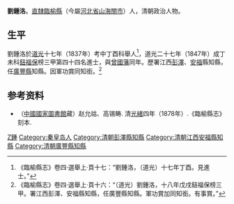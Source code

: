 '''劉鍾洛'''。[[直隸|直隸]][[臨榆縣|臨榆縣]]（今屬[[河北省|河北省]][[山海關市|山海關市]]）人，清朝政治人物。

==生平==
劉鍾洛於[[道光|道光]]十七年（1837年）考中丁酉科舉人<ref>《臨榆縣志》卷四·選舉上·頁十七：“劉鍾洛，（道光）十七年丁酉。見進士。”</ref>，道光二十七年（1847年）成丁未科[[鈕福保|鈕福保]]榜三甲第四十四名進士，與[[曾國藩|曾國藩]]同年。歷署江西[[彭澤|彭澤]]、[[安福|安福]]縣知縣，任[[廣豐縣|廣豐縣]]知縣。因軍功賞同知銜。<ref>《臨榆縣志》卷四·選舉上·頁十六：“（道光）劉鍾洛，十八年戊戌鈕福保榜三甲。署江西彭澤、安福縣知縣，任廣豐縣知縣。軍功賞加同知銜。有事賞。”</ref>

== 参考资料 ==
{{reflist}}
*（[[中國國家圖書館|中國國家圖書館]]藏）赵允祜、高锡畴. 清[[光緒|光緒]]四年（1878年）.《臨榆縣志》刻本.

{{道光十八年戊戌科殿試金榜}}

{{Authority control}}

{{DEFAULTSORT:Liu劉}}
[[Category:劉姓|Z鍾]]
[[Category:秦皇岛人|Category:秦皇岛人]]
[[Category:清朝彭澤縣知縣|Category:清朝彭澤縣知縣]]
[[Category:清朝江西安福縣知縣|Category:清朝江西安福縣知縣]]
[[Category:清朝廣豐縣知縣|Category:清朝廣豐縣知縣]]


{{清朝人物小作品}}